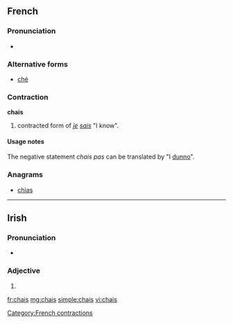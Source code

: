 ==French==

===Pronunciation===
* {{IPA|/ʃe/|lang=fr}}

===Alternative forms===
* [[ché]]

===Contraction===
'''chais'''

# {{context|informal|lang=fr}} contracted form of ''[[je]] [[sais]]'' "I know".

====Usage notes====
The negative statement ''chais pas'' can be translated by "I [[dunno]]".

===Anagrams===
* [[chias#French|chias]]

[[Category:French contractions]]

----

==Irish==

===Pronunciation===
* {{IPA|lang=ga|[xaʃ]}}

===Adjective===
{{head|ga|adjective form}}

# {{mutation of|cais|lang=ga}}

[[fr:chais]]
[[mg:chais]]
[[simple:chais]]
[[vi:chais]]